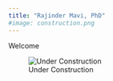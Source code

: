 ```yaml
---
title: "Rajinder Mavi, PhD"
#image: construction.png
---
```


Welcome

![Under Construction](construction.png){ .header-image}